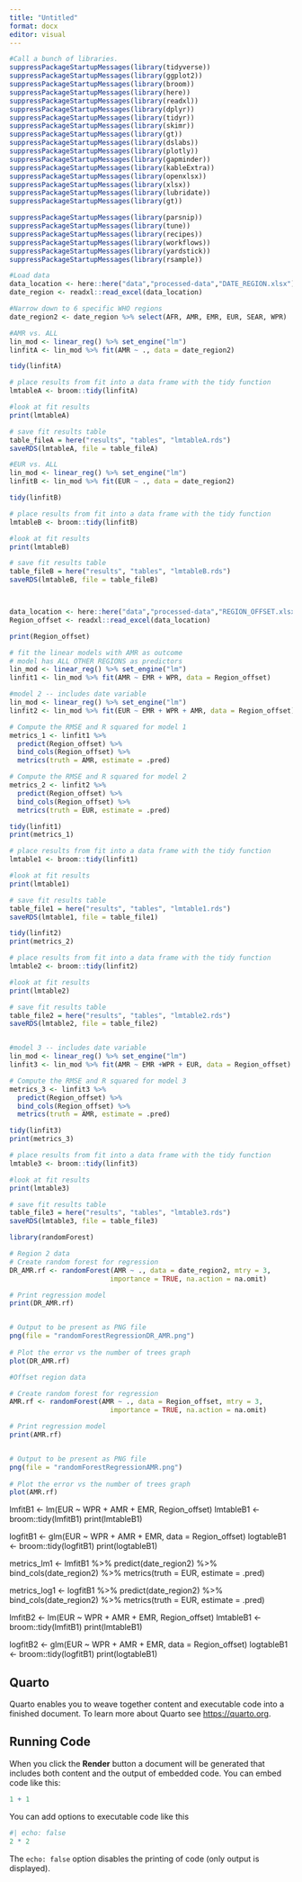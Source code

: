 ---
title: "Untitled"
format: docx
editor: visual
---

```{r}
#Call a bunch of libraries.
suppressPackageStartupMessages(library(tidyverse))
suppressPackageStartupMessages(library(ggplot2))
suppressPackageStartupMessages(library(broom)) 
suppressPackageStartupMessages(library(here))
suppressPackageStartupMessages(library(readxl)) 
suppressPackageStartupMessages(library(dplyr)) 
suppressPackageStartupMessages(library(tidyr)) 
suppressPackageStartupMessages(library(skimr))
suppressPackageStartupMessages(library(gt))
suppressPackageStartupMessages(library(dslabs))
suppressPackageStartupMessages(library(plotly))
suppressPackageStartupMessages(library(gapminder))
suppressPackageStartupMessages(library(kableExtra))
suppressPackageStartupMessages(library(openxlsx))
suppressPackageStartupMessages(library(xlsx))
suppressPackageStartupMessages(library(lubridate))
suppressPackageStartupMessages(library(gt))

suppressPackageStartupMessages(library(parsnip))
suppressPackageStartupMessages(library(tune))
suppressPackageStartupMessages(library(recipes))
suppressPackageStartupMessages(library(workflows))
suppressPackageStartupMessages(library(yardstick))
suppressPackageStartupMessages(library(rsample))

#Load data
data_location <- here::here("data","processed-data","DATE_REGION.xlsx")
date_region <- readxl::read_excel(data_location)

#Narrow down to 6 specific WHO regions
date_region2 <- date_region %>% select(AFR, AMR, EMR, EUR, SEAR, WPR)

#AMR vs. ALL
lin_mod <- linear_reg() %>% set_engine("lm")
linfitA <- lin_mod %>% fit(AMR ~ ., data = date_region2)

tidy(linfitA)

# place results from fit into a data frame with the tidy function
lmtableA <- broom::tidy(linfitA)

#look at fit results
print(lmtableA)

# save fit results table  
table_fileA = here("results", "tables", "lmtableA.rds")
saveRDS(lmtableA, file = table_fileA)


```

```{r}


#EUR vs. ALL
lin_mod <- linear_reg() %>% set_engine("lm")
linfitB <- lin_mod %>% fit(EUR ~ ., data = date_region2)

tidy(linfitB)

# place results from fit into a data frame with the tidy function
lmtableB <- broom::tidy(linfitB)

#look at fit results
print(lmtableB)

# save fit results table  
table_fileB = here("results", "tables", "lmtableB.rds")
saveRDS(lmtableB, file = table_fileB)



data_location <- here::here("data","processed-data","REGION_OFFSET.xlsx")
Region_offset <- readxl::read_excel(data_location)

print(Region_offset)

# fit the linear models with AMR as outcome 
# model has ALL OTHER REGIONS as predictors
lin_mod <- linear_reg() %>% set_engine("lm")
linfit1 <- lin_mod %>% fit(AMR ~ EMR + WPR, data = Region_offset)

#model 2 -- includes date variable
lin_mod <- linear_reg() %>% set_engine("lm")
linfit2 <- lin_mod %>% fit(EUR ~ EMR + WPR + AMR, data = Region_offset)

# Compute the RMSE and R squared for model 1
metrics_1 <- linfit1 %>% 
  predict(Region_offset) %>% 
  bind_cols(Region_offset) %>% 
  metrics(truth = AMR, estimate = .pred)

# Compute the RMSE and R squared for model 2
metrics_2 <- linfit2 %>% 
  predict(Region_offset) %>% 
  bind_cols(Region_offset) %>% 
  metrics(truth = EUR, estimate = .pred)

tidy(linfit1)
print(metrics_1)

# place results from fit into a data frame with the tidy function
lmtable1 <- broom::tidy(linfit1)

#look at fit results
print(lmtable1)

# save fit results table  
table_file1 = here("results", "tables", "lmtable1.rds")
saveRDS(lmtable1, file = table_file1)

tidy(linfit2)
print(metrics_2)

# place results from fit into a data frame with the tidy function
lmtable2 <- broom::tidy(linfit2)

#look at fit results
print(lmtable2)

# save fit results table  
table_file2 = here("results", "tables", "lmtable2.rds")
saveRDS(lmtable2, file = table_file2)


#model 3 -- includes date variable
lin_mod <- linear_reg() %>% set_engine("lm")
linfit3 <- lin_mod %>% fit(AMR ~ EMR +WPR + EUR, data = Region_offset)

# Compute the RMSE and R squared for model 3
metrics_3 <- linfit3 %>% 
  predict(Region_offset) %>% 
  bind_cols(Region_offset) %>% 
  metrics(truth = AMR, estimate = .pred)

tidy(linfit3)
print(metrics_3)

# place results from fit into a data frame with the tidy function
lmtable3 <- broom::tidy(linfit3)

#look at fit results
print(lmtable3)

# save fit results table  
table_file3 = here("results", "tables", "lmtable3.rds")
saveRDS(lmtable3, file = table_file3)


```

```{r}
library(randomForest)

# Region 2 data
# Create random forest for regression 
DR_AMR.rf <- randomForest(AMR ~ ., data = date_region2, mtry = 3, 
                         importance = TRUE, na.action = na.omit) 

# Print regression model 
print(DR_AMR.rf) 


# Output to be present as PNG file  
png(file = "randomForestRegressionDR_AMR.png") 
  
# Plot the error vs the number of trees graph 
plot(DR_AMR.rf) 

```

```{r}
#Offset region data

# Create random forest for regression 
AMR.rf <- randomForest(AMR ~ ., data = Region_offset, mtry = 3, 
                         importance = TRUE, na.action = na.omit) 

# Print regression model 
print(AMR.rf) 


# Output to be present as PNG file  
png(file = "randomForestRegressionAMR.png") 
  
# Plot the error vs the number of trees graph 
plot(AMR.rf) 


```

lmfitB1 \<- lm(EUR \~ WPR + AMR + EMR, Region_offset) lmtableB1 \<- broom::tidy(lmfitB1) print(lmtableB1)

logfitB1 \<- glm(EUR \~ WPR + AMR + EMR, data = Region_offset) logtableB1 \<- broom::tidy(logfitB1) print(logtableB1)

metrics_lm1 \<- lmfitB1 %\>% predict(date_region2) %\>% bind_cols(date_region2) %\>% metrics(truth = EUR, estimate = .pred)

metrics_log1 \<- logfitB1 %\>% predict(date_region2) %\>% bind_cols(date_region2) %\>% metrics(truth = EUR, estimate = .pred)

lmfitB2 \<- lm(EUR \~ WPR + AMR + EMR, Region_offset) lmtableB1 \<- broom::tidy(lmfitB1) print(lmtableB1)

logfitB2 \<- glm(EUR \~ WPR + AMR + EMR, data = Region_offset) logtableB1 \<- broom::tidy(logfitB1) print(logtableB1)

## Quarto

Quarto enables you to weave together content and executable code into a finished document. To learn more about Quarto see <https://quarto.org>.

## Running Code

When you click the **Render** button a document will be generated that includes both content and the output of embedded code. You can embed code like this:

```{r}
1 + 1
```

You can add options to executable code like this

```{r}
#| echo: false
2 * 2
```

The `echo: false` option disables the printing of code (only output is displayed).
